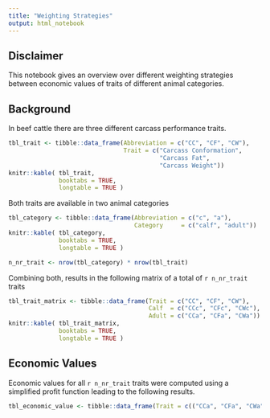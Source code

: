 ```yaml
---
title: "Weighting Strategies"
output: html_notebook
---
```



## Disclaimer
This notebook gives an overview over different weighting strategies between economic values of traits of different animal categories.


## Background
In beef cattle there are three different carcass performance traits. 

```r
tbl_trait <- tibble::data_frame(Abbreviation = c("CC", "CF", "CW"),
                                Trait = c("Carcass Conformation",
                                          "Carcass Fat",
                                          "Carcass Weight"))
knitr::kable( tbl_trait,
              booktabs = TRUE,
              longtable = TRUE )
```


Both traits are available in two animal categories

```r
tbl_category <- tibble::data_frame(Abbreviation = c("c", "a"),
                                   Category     = c("calf", "adult"))
knitr::kable( tbl_category,
              booktabs = TRUE,
              longtable = TRUE )
```


```r
n_nr_trait <- nrow(tbl_category) * nrow(tbl_trait)
```

Combining both, results in the following matrix of a total of `r n_nr_trait` traits

```r
tbl_trait_matrix <- tibble::data_frame(Trait = c("CC", "CF", "CW"),
                                       Calf  = c("CCc", "CFc", "CWc"),
                                       Adult = c("CCa", "CFa", "CWa"))
knitr::kable( tbl_trait_matrix,
              booktabs = TRUE,
              longtable = TRUE )
```


## Economic Values
Economic values for all `r n_nr_trait` traits were computed using a simplified profit function leading to the following results.

```r
tbl_economic_value <- tibble::data_frame(Trait = c(("CCa", "CFa", "CWa")))
```

